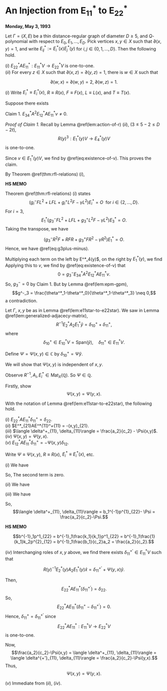 # An Injection from E~11~^\*^  to E~22~^\*^ {#lec38}
**Monday, May 3, 1993** 

:::{.lemma #e11star-to-e22star}
Let $\Gamma = (X, E)$ be a thin distance-regular graph of diameter $D\geq 5$, and $Q$-polynomial with respect to $E_0, E_1, \ldots, E_D$. 
Pick vertices $x,y\in X$ such that $\partial(x,y) = 1$, and write $E^*_{ij}:=E^*_i(x)E^*_j(y)$ for $i,j\in \{0, 1, \ldots, D\}$. Then the following hold.

| $(i)$ $E^*_{22}AE^*_{11}: E^*_{11}V \to E^*_{22}V$ is one-to-one.

| $(ii)$ For every $z\in X$ such that $\partial(x,z) = \partial(y,z) = 1$, there is $w\in X$ such that
$$\partial(w,x) = \partial(w,y) = 2, \; \partial(w,z)=1.$$
:::

:::{.proof}
| $(i)$ Write $E^*_i\equiv E^*_i(x)$, $R \equiv R(x)$, $F \equiv F(x)$, $L \equiv L(x)$, and $T \equiv T(x)$.
Suppose there exists
\begin{equation}
0\neq v\in E^*_{11}V \; \text{ such that }\; E^*_{22}AE^*_{11}v = 0. (\#eq:existence-of-v),
\end{equation}

Claim 1. $E^*_{34}A^2E^*_{12}AE^*_{11}v \neq 0$.

_Proof of Claim 1._
Recall by Lemma \@ref(lem:action-of-r) $(ii)$, $(3 \leq 5-2 \leq D-2t)$, 
$$R(y)^3: E^*_1(y)V \to E^*_4(y)V$$
is one-to-one.

Since $v\in E^*_1(y)V$, we find
\begin{align}
0 & \neq R^4(y)v\\
& = E^*_4(y)A^3E^*_1(y)v\\
& = E^*_4(y)A^2E^*_2(y)AE^*_{11}v\\
& = E^*_4(y)A^2\left(\sum_{h=0}^D E^*_{h,2}\right)AE^*_{11}v\\
& = E^*_4(y)A^2(E^*_{12} + E^*_{22})AE^*_{11}v\\
& = E^*_4(y)A^2E^*_{12}AE^*_{11}v \\
& = E^*_{34}(y)A^2E^*_{12}AE^*_{11}v,
\end{align}
by \@ref(eq:existence-of-v). 
This proves the claim.

By Theorem \@ref(thm:rfl-relations) $(i)$,
\begin{equation}
0 = (g_3^-R^2F + RFR + g^+_3FR^2 - \gamma R^2)E^*_1.  (\#eq:g3plus-minus)
\end{equation}

:::{.hs}
**HS MEMO**

Theorem \@ref(thm:rfl-relations) $(i)$ states
$$(g_i^-FL^2 + LFL + g^+_iL^2F - \gamma L^2)E^*_i = O \;\text{ for }i\in \{2, \ldots, D\}.$$
For $i = 3$, 
$$E^*_1(g^-_3 FL^2 + LFL + g^+_3 L^2F - \gamma L^2)E^*_3 = O.$$
Taking the transpose, we have

$$(g^{-}_3 R^2 F + RFR + g^{+}_3 FR^2 - \gamma R^2) E^*_1 = O.$$
Hence, we have \@ref(eq:g3plus-minus).
:::

Multiplying each term on the left by E^*_4(y)$, on the right by $E^*_1(y)$, we find
\begin{align}
O & = g^-_3E^*_{34}R^2FE^*_{11} + E^*_{34}RFRE^*_{11} + g^+_3E^*_{34}FR^2E^*_{11}-\gamma E^*_{34}R^2E^*_{11}\\
& = g^-_3E^*_{34}A^2E^*_{12}AE^*_{11} + E^*_{34}AE^*_{23}AE^*_{22}AE^*_{11} + g^+_3E^*_{34}AE^*_{33}AE^*_{22}AE^*_{11}. (\#eq:g3plus-minus-zero)
\end{align}
Applying this to $v$, we find by \@ref(eq:existence-of-v) that
$$0 = g^-_3E^*_{34}A^2E^*_{12}AE^*_{11}v.$$
So, $g^-_3 = 0$ by Claim 1. But by Lemma \@ref(lem:epm-gpm),
$$g^-_3 = \frac{\theta^*_1-\theta^*_0}{\theta^*_1-\theta^*_3} \neq 0,$$
a contradiction.
:::

Let $\Gamma$, $x, y$ be as in Lemma \@ref(lem:e11star-to-e22star). 
We saw in Lemma \@ref(lem:generalized-adjacecy-matrix),
$$R^{-1}E^*_2A_2E^*_1\hat{y} = \delta^+_{10} + \delta^+_{11},$$
where
$$\delta^+_{10}\in E^*_{10}V = \mathrm{Span}(\hat{y}), \quad \delta^+_{11}\in E^*_{11}V.$$

:::{.definition #Psi}
Define $\Psi = \Psi(x,y) \in \mathbb{C}$ by $\delta^+_{10} = \Psi\hat{y}$.
:::

We will show that $\Psi(x,y)$ is independent of $x, y$.

Observe $R^{-1}, A_i, E^*_i\in \mathrm{Mat}_X(\mathbb{Q})$. So $\Psi\in \mathbb{Q}$.

Firstly, show
$$\Psi(x,y) = \Psi(y,x).$$

:::{.lemma #map-e11star-to-e22star}
With the notation of Lemma \@ref(lem:e11star-to-e22star), the following hold.

| $(i)$ $E^*_{22}AE^*_{11}\delta^+_{11} = \delta_{22}$.

| $(ii)$ $E^*_{21}AE^*_{11}\delta^+_{11} = -\Psi(x,y)\delta_{21}.

| $(iii)$ $\langle \delta^+_{11}, \delta_{11}\rangle = \frac{a_2}{c_2} - \Psi(x,y)$.

| $(iv)$ $\Psi(x,y) = \Psi(y,x)$.

| $(v)$ $E^*_{12}AE^*_{11}\delta^+_{11} = -\Psi(x,y)\delta_{12}$.
:::

:::{.proof}
Write $\Psi \equiv \Psi(x,y)$, $R \equiv R(x)$, $E^*_i \equiv E^*_i(x)$, etc.

| $(i)$ We have
\begin{align}
R(\delta^+_{11} + \Psi \hat{y}) & = R(\delta^+_{11} + \delta^+_{10})\\
& = R(R^{-1}(E^*_2A_2E^*_1))\hat{y}\\
& = E^*_2A_2E^*_1\hat{y}\\
& = \delta_{22}.
\end{align}
So,
\begin{align}
\delta_{22} & = R(\delta^+_{11} + \Psi \hat{y})\\
& = E^*_2AE^*_1(\delta^+_{11} + \Psi \hat{y})\\
& = E^*_{22}AE^*_{11}\delta^+_{11} + \Psi E^*_{22}A E^*_{10}\hat{y}.
\end{align}
The second term is zero.

| $(ii)$ We have
\begin{align}
0 & = E^*_{21}\delta_{22}\\
& = E^*_{21}R(\delta^+_{11} + \Psi \hat{y})\\
& = E^*_{21}AE^*_{11}\delta^+_{11} + \Psi E^*_{21}AE^*_{10}\hat{y}\\
& = E^*_{21}AE^*_{11} + \Psi \delta_{21}.
\end{align}

| $(iii)$ We have
\begin{align}
p^{1}_{22} & = \delta_{22}\|^2 \\
& = \langle \delta_{22}, \delta_{21}+\delta_{22}+\delta_{23}\rangle\\
& = \langle R(\delta^+_{11} + \Psi \hat{y}), \delta_{21}+\delta_{22}+\delta_{23}\rangle\\
& = \langle \delta^+_{11} + \Psi \hat{y}, L(\delta_{21}+\delta_{22}+\delta_{23})\rangle\\
& = b_1\langle \delta^+_{11} + \Psi \hat{y}, \delta_{10}+\delta_{11}+\delta_{12})\rangle\\
& = b_1(\langle \delta^+_{11}, \delta_{11}\rangle + \Psi).
\end{align}
So,
$$\langle \delta^+_{11}, \delta_{11}\rangle = b_1^{-1}p^{1}_{22}- \Psi = \frac{a_2}{c_2}-\Psi.$$

:::{.hs}
**HS MEMO**

$$b^{-1}_1p^1_{22} = b^{-1}_1\frac{k_1}{k_1}p^1_{22} = b^{-1}_1\frac{1}{k_1}k_2p^{2}_{12} = b^{-1}_1\frac{b_1}{c_2}a_2 = \frac{a_2}{c_2}.$$
:::

| $(iv)$ Interchanging roles of $x, y$ above, we find there exists $\delta^{+'}_{11}\in E^*_{11}V$ such that
$$R(y)^{-1}E^*_2(y)A_2E^*_1(y)\hat{x} = \delta^{+'}_{11} + \Psi(y,x)\hat{y}.$$

Then,
$$E^*_{22}AE^*_{11}(\delta^{+'}_{11}) = \delta_{22}.$$
So, 
$$E^*_{22}AE^*_{11}(\delta^{+}_{11}-\delta^{+'}_{11}) = 0.$$
Hence, $\delta^+_{11} = \delta^{+'}_{11}$ since
$$E^*_{22}AE^*_{11}: E^*_{11}V \to E^*_{22}V$$
is one-to-one.

Now,
$$\frac{a_2}{c_2}-\Psi(x,y) = \langle \delta^+_{11}, \delta_{11}\rangle = \langle \delta^{+'}_{11}, \delta_{11}\rangle = \frac{a_2}{c_2}-\Psi(y,x).$$
Thus, 
$$\Psi(x,y) = \Psi(y,x).$$

| $(v)$ Immediate from $(ii)$, $(iv)$.
:::


